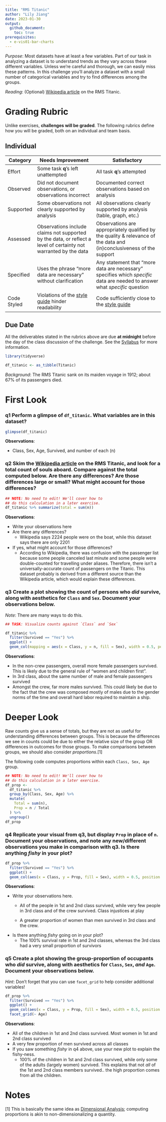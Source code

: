 ```yaml
---
title: "RMS Titanic"
author: "Lily Jiang"
date: 2023-01-30
output:
  github_document:
    toc: true
prerequisites:
  - e-vis01-bar-charts
---
```


*Purpose*: Most datasets have at least a few variables. Part of our task in analyzing a dataset is to understand trends as they vary across these different variables. Unless we're careful and thorough, we can easily miss these patterns. In this challenge you'll analyze a dataset with a small number of categorical variables and try to find differences among the groups.

*Reading*: (Optional) [Wikipedia article](https://en.wikipedia.org/wiki/RMS_Titanic) on the RMS Titanic.

<!-- include-rubric -->

# Grading Rubric

<!-- -------------------------------------------------- -->

Unlike exercises, **challenges will be graded**. The following rubrics define how you will be graded, both on an individual and team basis.

## Individual

<!-- ------------------------- -->

| Category    | Needs Improvement                                                                                                | Satisfactory                                                                                                               |
|-------------|------------------------------------------------------------------------------------------------------------------|----------------------------------------------------------------------------------------------------------------------------|
| Effort      | Some task **q**'s left unattempted                                                                               | All task **q**'s attempted                                                                                                 |
| Observed    | Did not document observations, or observations incorrect                                                         | Documented correct observations based on analysis                                                                          |
| Supported   | Some observations not clearly supported by analysis                                                              | All observations clearly supported by analysis (table, graph, etc.)                                                        |
| Assessed    | Observations include claims not supported by the data, or reflect a level of certainty not warranted by the data | Observations are appropriately qualified by the quality & relevance of the data and (in)conclusiveness of the support      |
| Specified   | Uses the phrase "more data are necessary" without clarification                                                  | Any statement that "more data are necessary" specifies which *specific* data are needed to answer what *specific* question |
| Code Styled | Violations of the [style guide](https://style.tidyverse.org/) hinder readability                                 | Code sufficiently close to the [style guide](https://style.tidyverse.org/)                                                 |

## Due Date

<!-- ------------------------- -->

All the deliverables stated in the rubrics above are due **at midnight** before the day of the class discussion of the challenge. See the [Syllabus](https://docs.google.com/document/d/1qeP6DUS8Djq_A0HMllMqsSqX3a9dbcx1/edit?usp=sharing&ouid=110386251748498665069&rtpof=true&sd=true) for more information.

```r
library(tidyverse)

df_titanic <- as_tibble(Titanic)
```

*Background*: The RMS Titanic sank on its maiden voyage in 1912; about 67% of its passengers died.

# First Look

<!-- -------------------------------------------------- -->

### **q1** Perform a glimpse of `df_titanic`. What variables are in this dataset?

```r

glimpse(df_titanic)
```

**Observations**:

-   Class, Sex, Age, Survived, and number of each (n)

### **q2** Skim the [Wikipedia article](https://en.wikipedia.org/wiki/RMS_Titanic) on the RMS Titanic, and look for a total count of souls aboard. Compare against the total computed below. Are there any differences? Are those differences large or small? What might account for those differences?

```r
## NOTE: No need to edit! We'll cover how to
## do this calculation in a later exercise.
df_titanic %>% summarize(total = sum(n))
```

**Observations**:

-   Write your observations here
-   Are there any differences?
    -   Wikipedia says 2224 people were on the boat, while this dataset says there are only 2201
-   If yes, what might account for those differences?
    -   According to Wikipedia, there was confusion with the passenger list because some people canceled last minute and some people were double-counted for travelling under aliases. Therefore, there isn't a universally-accurate count of passengers on the Titanic. This dataset probably is derived from a different source than the Wikipedia article, which would explain these differences.

### **q3** Create a plot showing the count of persons who *did* survive, along with aesthetics for `Class` and `Sex`. Document your observations below.

*Note*: There are many ways to do this.

```r
## TASK: Visualize counts against `Class` and `Sex`

df_titanic %>%
  filter(Survived == "Yes") %>%
  ggplot() +
  geom_col(mapping = aes(x = Class, y = n, fill = Sex), width = 0.5, position = "dodge")
```

**Observations**:

-   In the non-crew passengers, overall more female passengers survived. This is likely due to the general rule of "women and children first".
-   In 3rd class, about the same number of male and female passengers survived
-   Amongst the crew, far more males survived. This could likely be due to the fact that the crew was composed mostly of males due to the gender norms of the time and overall hard labor required to maintain a ship.

# Deeper Look

<!-- -------------------------------------------------- -->

Raw counts give us a sense of totals, but they are not as useful for understanding differences between groups. This is because the differences we see in counts could be due to either the relative size of the group OR differences in outcomes for those groups. To make comparisons between groups, we should also consider *proportions*.[1]

The following code computes proportions within each `Class, Sex, Age` group.

```r
## NOTE: No need to edit! We'll cover how to
## do this calculation in a later exercise.
df_prop <-
  df_titanic %>%
  group_by(Class, Sex, Age) %>%
  mutate(
    Total = sum(n),
    Prop = n / Total
  ) %>%
  ungroup()
df_prop
```

### **q4** Replicate your visual from q3, but display `Prop` in place of `n`. Document your observations, and note any new/different observations you make in comparison with q3. Is there anything *fishy* in your plot?

```r
df_prop %>%
  filter(Survived == "Yes") %>%
  ggplot() +
  geom_col(aes(x = Class, y = Prop, fill = Sex), width = 0.5, position = "dodge")
```

**Observations**:

-   Write your observations here.
    -   All of the people in 1st and 2nd class survived, while very few people in 3rd class and of the crew survived. Class injustices at play

    -   A greater proportion of women than men survived in 3rd class and the crew.
-   Is there anything *fishy* going on in your plot?
    -   The 100% survival rate in 1st and 2nd classes, whereas the 3rd class had a very small proportion of survivors

### **q5** Create a plot showing the group-proportion of occupants who *did* survive, along with aesthetics for `Class`, `Sex`, *and* `Age`. Document your observations below.

*Hint*: Don't forget that you can use `facet_grid` to help consider additional variables!

```r
df_prop %>%
  filter(Survived == "Yes") %>%
  ggplot() +
  geom_col(aes(x = Class, y = Prop, fill = Sex), width = 0.5, position = "dodge") +
  facet_grid(~ Age)
```

**Observations**:

-   All of the children in 1st and 2nd class survived. Most women in 1st and 2nd class survived
-   A very few proportion of men survived across all classes
-   If you saw something *fishy* in q4 above, use your new plot to explain the fishy-ness.
    -   100% of the children in 1st and 2nd class survived, while only some of the adults (largely women) survived. This explains that not *all* of the 1st and 2nd class members survived.. the high proportion comes from all the children.

# Notes

<!-- -------------------------------------------------- -->

[1] This is basically the same idea as [Dimensional Analysis](https://en.wikipedia.org/wiki/Dimensional_analysis); computing proportions is akin to non-dimensionalizing a quantity.
